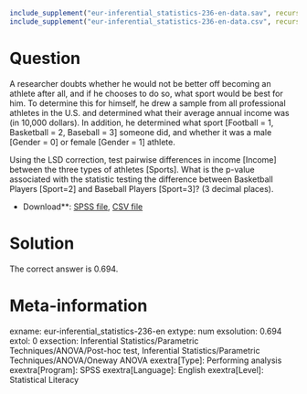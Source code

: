 ```r
include_supplement("eur-inferential_statistics-236-en-data.sav", recursive = TRUE)
include_supplement("eur-inferential_statistics-236-en-data.csv", recursive = TRUE)
```

Question
========
A researcher doubts whether he would not be better off becoming an athlete after all, and if he chooses to do so, what sport would be best for him. To determine this for himself, he drew a sample from all professional athletes in the U.S. and determined what their average annual income was (in 10,000 dollars). In addition, he determined what sport [Football = 1, Basketball = 2, Baseball = 3] someone did, and whether it was a male [Gender = 0] or female [Gender = 1] athlete.

Using the LSD correction, test pairwise differences in income [Income] between the three types of athletes [Sports]. What is the p-value associated with the statistic testing the difference between Basketball Players [Sport=2] and Baseball Players [Sport=3]? (3 decimal places).

* Download**: [SPSS file](eur-inferential_statistics-236-en-data.sav), [CSV file](eur-inferential_statistics-236-en-data.csv)


Solution
========
The correct answer is 0.694.

Meta-information
================
exname: eur-inferential_statistics-236-en
extype: num
exsolution: 0.694
extol: 0
exsection: Inferential Statistics/Parametric Techniques/ANOVA/Post-hoc test, Inferential Statistics/Parametric Techniques/ANOVA/Oneway ANOVA
exextra[Type]: Performing analysis
exextra[Program]: SPSS
exextra[Language]: English
exextra[Level]: Statistical Literacy

